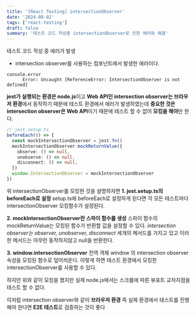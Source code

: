 ```yaml
---
title: '[React Testing] intersectionObserver'
date: '2024-08-02'
tags: ['react-testing']
draft: false
summary: '테스트 코드 작성중 intersectionObserver로 인한 에러와 해결'
---
```


테스트 코드 작성 중 에러가 발생

- intersection observer를 사용하는 컴포넌트에서 발생한 에러이다.

```
console.error
      Error: Uncaught [ReferenceError: IntersectionObserver is not defined]
```

**jest가 실행되는 환경은 node.js**이고 **Web API인 intersection observer는 브라우저 환경**에서 동작하기 때문에 테스트 환경에서 에러가 발생하였는데
**중요한 것은 intersection observer은 Web API**이기 때문에 테스트 할 수 없어 **모킹을 해야**만 한다.

```typescript
// jest.setup.ts
beforeEach(() => {
  const mockIntersectionObserver = jest.fn()
  mockIntersectionObserver.mockReturnValue({
    observe: () => null,
    unobserve: () => null,
    disconnect: () => null,
  })
  window.IntersectionObserver = mockIntersectionObserver
})
```

위 intersectionObserver를 모킹한 것을 설명하자면
**1. jest.setup.ts의 beforeEach로 설정**
setup.ts에 beforeEach로 설정하게 된다면 각 모든 테스트마다 intersectionObserver 모킹함수가 설정된다.

**2. mockIntersectionObserver란 스파이 함수를 생성**
스파이 함수의 mockReturnValue는 모킹된 함수가 반환할 값을 설정할 수 있다.
_intersection observer는 observer, unobserver, disconnect_ 세개의 메서드를 가지고 있고 이러한 메서드는 아무런 동작하지않고 null을 반환한다.

**3. window.intersectionObserver**
전역 객체 window 의 intersection observer 속성을 모킹된 함수로 덮어씌운다. 이렇게 하면 테스트 환경에서 모킹한 intersectionObserver를 사용할 수 있다.

하지만 위와 같이 모킹을 했지만 실제 node.js에서는 스크롤에 따른 뷰포트 교차지점을 테스트 할 수 없다.

이처럼 intersection observer와 같이 **브라우저 환경** 즉 실제 환경에서 테스트를 진행해야 한다면 **E2E 테스트**로 검증하는 것이 좋다
